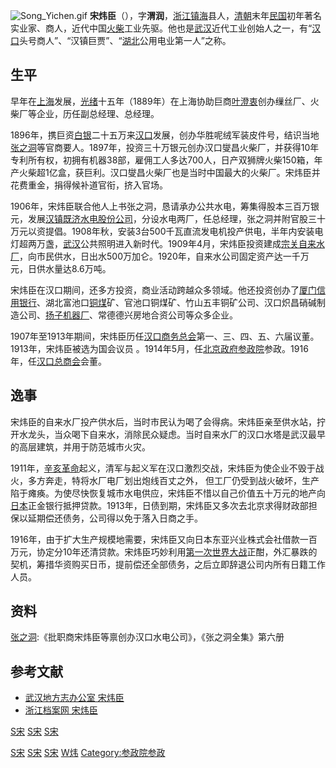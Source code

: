 [[File:Song_Yichen.gif|thumb]]
'''宋炜臣'''（{{bd|1866年||1926年||catIdx=Song,宋}}），字'''渭润'''，[[浙江|浙江]][[镇海|镇海]]县人，[[清朝|清朝]]末年[[中華民國|民国]]初年著名实业家、商人，近代中国[[火柴|火柴]]工业先驱。他也是[[武汉|武汉]]近代工业创始人之一，有“[[汉口|汉口]]头号商人”、“汉镇巨贾”、“[[湖北|湖北]]公用电业第一人”之称。

==生平==
早年在[[上海|上海]]发展，[[光绪|光绪]]十五年（1889年）在上海协助巨商[[叶澄衷|叶澄衷]]创办缫丝厂、火柴厂等企业，历任副总经理、总经理。

1896年，携巨资[[银两|白银]]二十五万来[[汉口|汉口]]发展，创办华胜呢绒军装皮件号，结识当地[[张之洞|张之洞]]等官商要人。1897年，投资三十万银元创办汉口燮昌火柴厂，并获得10年专利所有权，初拥有机器38部，雇佣工人多达700人，日产双狮牌火柴150箱，年产火柴超1亿盒，获巨利。汉口燮昌火柴厂也是当时中国最大的火柴厂。宋炜臣并花费重金，捐得候补道官衔，挤入官场。

1906年，宋炜臣联合他人上书张之洞，恳请承办公共水电，筹集得股本三百万银元，发展[[汉镇既济水电股份公司|汉镇既济水电股份公司]]，分设水电两厂，任总经理，张之洞并附官股三十万元以资提倡。1908年秋，安装3台500千瓦直流发电机投产供电，半年内安装电灯超两万盏，[[武汉|武汉]]公共照明进入新时代。1909年4月，宋炜臣投资建成[[宗关自来水厂|宗关自来水厂]]，向市民供水，日出水500万加仑。1920年，自来水公司固定资产达一千万元，日供水量达8.6万吨。

宋炜臣在汉口期间，还多方投资，商业活动跨越众多领域。他还投资创办了[[厦门信用银行|厦门信用银行]]、湖北富池口[[铜|铜]][[煤|煤]]矿、官池口铜煤矿、竹山五丰铜矿公司、汉口炽昌硝碱制造公司、[[扬子机器厂|扬子机器厂]]、常德德兴房地合资公司等众多企业。

1907年至1913年期间，宋炜臣历任[[汉口商务总会|汉口商务总会]]第一、三、四、五、六届议董。1913年，宋炜臣被选为国会议员 。1914年5月，任[[中华民国北京政府|北京政府]][[参政院|参政院]]参政。1916年，任[[汉口总商会|汉口总商会]]会董。

==逸事==
宋炜臣的自来水厂投产供水后，当时市民认为喝了会得病。宋炜臣亲至供水站，拧开水龙头，当众喝下自来水，消除民众疑虑。当时自来水厂的汉口水塔是武汉最早的高层建筑，并用于防范城市火灾。

1911年，[[辛亥革命|辛亥革命]]起义，清军与起义军在汉口激烈交战，宋炜臣为使企业不毁于战火，多方奔走，特将水厂电厂划出炮线百丈之外， 但工厂仍受到战火破坏，生产陷于瘫痪。为使尽快恢复城市水电供应，宋炜臣不惜以自己价值五十万元的地产向[[日本|日本]]正金银行抵押贷款。1913年，日债到期，宋炜臣又多次去北京求得财政部担保以延期偿还债务，公司得以免于落入日商之手。

1916年，由于扩大生产规模地需要，宋炜臣又向日本东亚兴业株式会社借款一百万元，协定分10年还清贷款。宋炜臣巧妙利用[[第一次世界大战|第一次世界大战]]正酣，外汇暴跌的契机，筹措华资购买日币，提前偿还全部债务，之后立即辞退公司内所有日籍工作人员。

==资料==

[[张之洞|张之洞]]:《批职商宋炜臣等禀创办汉口水电公司》，《张之洞全集》第六册

==参考文献==
*[http://www.whfz.gov.cn/Article_Show.asp?ArticleID=6758 武汉地方志办公室 宋炜臣]{{Wayback|url=http://www.whfz.gov.cn/Article_Show.asp?ArticleID=6758 |date=20070312100024 }}
*[https://web.archive.org/web/20050101152624/http://www.zjda.gov.cn/show_hdr.php?xname=CP0GHU0&dname=HSVVHU0&xpos=4 浙江档案网 宋炜臣]

{{DEFAULTSORT:Song宋}}
[[Category:中国企业家|S宋]]
[[category:清朝商人|S宋]]
[[Category:镇海县人|S宋]]
[[category:宁波商帮|S宋]]
[[category:武汉历史|S宋]]
[[Category:武汉经济|S宋]]
[[Category:宋姓|W炜]]
[[Category:参政院参政|Category:参政院参政]]